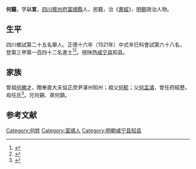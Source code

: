 {{Otheruses|other=名为何鐘的其他人物|何鐘}}
{{明清人物信息框
| 姓名 = 何鐘
| 原名 =
| 圖片名稱= 
| 圖片大小 =
| 圖片說明 = 
| 最高職務 =
| 國家 = 大明 
| 爵位 =
| 籍貫 = [[四川|四川]][[敘州府|敘州府]][[富順縣|富順縣]]
| 族裔 = 
| 旗籍 = 
| 字號 = 
| 諡號 =
| 出生日期 = 十二月二十三日
| 出生地點 = 
| 逝世日期 = 卒年不詳 
| 逝世地點 =
| 墓葬 =
| 配偶 = 羅氏
| 親屬 = 曾祖[[何勝才|何勝才]]，祖[[何軫|何軫]]，父[[何孟濬|何孟濬]]，母任氏
| 出身 =
* 正德十六年辛巳科同進士出身
| 經歷 =
| 著作 =
}}
'''何鐘'''{{BD|1472年||？年||}}，字'''以宣'''，[[四川|四川]][[敘州府|敘州府]][[富順縣|富順縣]]人，民籍，治《[[書經|書經]]》，[[明朝|明朝]]政治人物。

== 生平 ==
四川鄉試第二十五名舉人。正德十六年（1521年）中式辛巳科會試第六十八名，登第三甲第一百四十二名進士<ref>{{Cite book|title=《皇明贡举考》卷五|last=（明）[[张朝瑞|张朝瑞]]|first=|publisher=《续修四库全书》史部第828册|year=|isbn=|location=|pages=}}</ref><ref>{{Cite book|title=贡举志五种 上|last=鲁小俊，江俊伟著|first=|publisher=武汉：武汉大学出版社|year=2009|isbn=978-7-307-07043-1|location=|pages=}}</ref>。授陕西[[咸宁县|咸宁县]]知县。

== 家族 ==
曾祖[[何勝才|何勝才]]，贈奉直大夫協正庶尹涿州知州；祖父[[何軫|何軫]]；父[[何孟濬|何孟濬]]，曾任府經歷。母任氏<ref>{{Cite book|title=天一阁藏明代科举录选刊 登科录 点校本|last=龚延明主编|first=|publisher=宁波出版社|year=2016|isbn=978-7-5526-2320-8|location=宁波|pages=|quote=《天一閣藏明代科舉錄選刊.登科錄》之《正德十六年辛巳科進士登科錄》}}</ref>。兄何錫、弟何鎮。

==参考文献==
{{reflist}}

{{start box}}
{{s-off}}
{{s-before|[[徐景嵩|徐景嵩]]<br>}}
{{s-title|明朝咸宁县知县|嘉靖年間}}
{{s-after|[[張勑|張勑]]<br>}}
{{end box}}

{{正德十六年辛巳科殿試金榜}}

{{Authority control}}

{{DEFAULTSORT:}}
[[Category:何姓|Category:何姓]]
[[Category:富順人|Category:富順人]]
[[Category:明朝咸宁县知县|Category:明朝咸宁县知县]]

{{明朝人物小作品}}